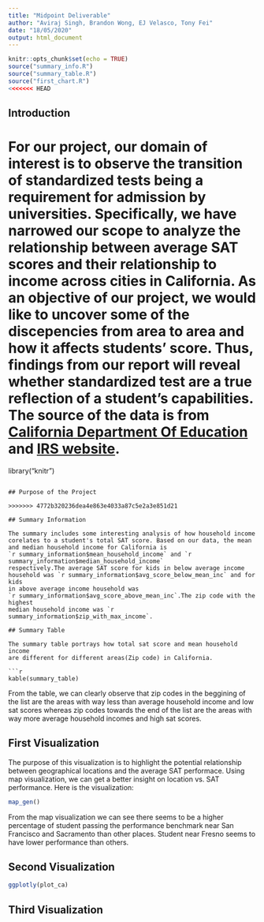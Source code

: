 ```yaml
---
title: "Midpoint Deliverable"
author: "Aviraj Singh, Brandon Wong, EJ Velasco, Tony Fei"
date: "18/05/2020"
output: html_document
---
```


```r
knitr::opts_chunk$set(echo = TRUE)
source("summary_info.R")
source("summary_table.R")
source("first_chart.R")
<<<<<<< HEAD

```

## Introduction
For our project, our domain of interest is to observe the transition of standardized tests being a requirement for admission by universities. Specifically, we have narrowed our scope to analyze the relationship between average SAT scores and their relationship to income across cities in California. As an objective of our project, we would like to uncover some of the discepencies from area to area and how it affects students' score. Thus, findings from our report will reveal whether standardized test are a true reflection of a student's capabilities. The source of the data is from [California Department Of Education](https://www.cde.ca.gov/ds/sp/ai/) and [IRS website](https://www.irs.gov/statistics/soi-tax-stats-individual-income-tax-statistics-2017-zip-code-data-soi). 
=======
library("knitr")
```

## Purpose of the Project

>>>>>>> 4772b320236dea4e863e4033a87c5e2a3e851d21

## Summary Information

The summary includes some interesting analysis of how household income
corelates to a student's total SAT score. Based on our data, the mean
and median household income for California is 
`r summary_information$mean_household_income` and `r summary_information$median_household_income`
respectively.The average SAT score for kids in below average income
household was `r summary_information$avg_score_below_mean_inc` and for kids
in above average income household was 
`r summary_information$avg_score_above_mean_inc`.The zip code with the highest
median household income was `r summary_information$zip_with_max_income`.

## Summary Table

The summary table portrays how total sat score and mean household income
are different for different areas(Zip code) in California.

```r
kable(summary_table)
```

From the table, we can clearly observe that zip codes in the beggining 
of the list are the areas with way less than average household income
and low sat scores whereas zip codes towards the end of the list are 
the areas with way more average household incomes and high sat scores.

## First Visualization

The purpose of this visualization is to highlight the potential relationship
between geographical locations and the average SAT performace. Using map
visualization, we can get a better insight on location vs. SAT performance.
Here is the visualization:

```r
map_gen()
```

From the map visualization we can see there seems to be a higher percentage
of student passing the performance benchmark near San Francisco and Sacramento
than other places. Student near Fresno seems to have lower performance than 
others. 


## Second Visualization
```r
ggplotly(plot_ca)
```

## Third Visualization


